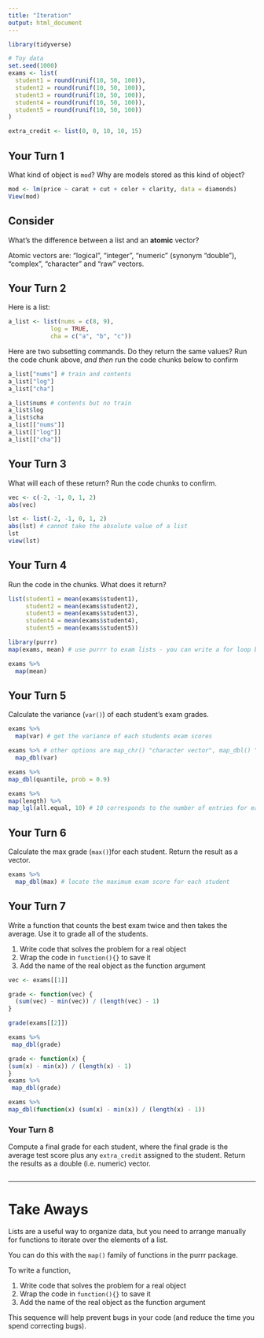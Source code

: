 ```yaml
---
title: "Iteration"
output: html_document
---
```


```r
library(tidyverse)

# Toy data
set.seed(1000)
exams <- list(
  student1 = round(runif(10, 50, 100)),
  student2 = round(runif(10, 50, 100)),
  student3 = round(runif(10, 50, 100)),
  student4 = round(runif(10, 50, 100)),
  student5 = round(runif(10, 50, 100))
)

extra_credit <- list(0, 0, 10, 10, 15)
```

## Your Turn 1

What kind of object is `mod`?  Why are models stored as this kind of object?

```r
mod <- lm(price ~ carat + cut + color + clarity, data = diamonds)
View(mod)
```

## Consider

What's the difference between a list and an **atomic** vector?

Atomic vectors are: "logical", "integer", "numeric" (synonym "double"), "complex", "character" and "raw" vectors.

## Your Turn 2

Here is a list:

```r
a_list <- list(nums = c(8, 9), 
            log = TRUE,    
            cha = c("a", "b", "c"))
```

Here are two subsetting commands. Do they return the same values? Run the code chunk above, _and then_ run the code chunks below to confirm

```r
a_list["nums"] # train and contents
a_list["log"] 
a_list["cha"] 
```

```r
a_list$nums # contents but no train
a_list$log
a_list$cha
a_list[["nums"]] 
a_list[["log"]] 
a_list[["cha"]] 
```

## Your Turn 3

What will each of these return? Run the code chunks to confirm.

```r
vec <- c(-2, -1, 0, 1, 2)
abs(vec)
```

```r
lst <- list(-2, -1, 0, 1, 2)
abs(lst) # cannot take the absolute value of a list 
lst
view(lst)
```

## Your Turn 4

Run the code in the chunks. What does it return?

```r
list(student1 = mean(exams$student1),
     student2 = mean(exams$student2),
     student3 = mean(exams$student3),
     student4 = mean(exams$student4),
     student5 = mean(exams$student5))
```

```r
library(purrr)
map(exams, mean) # use purrr to exam lists - you can write a for loop but we use purrr now 

exams %>% 
  map(mean)
```

## Your Turn 5

Calculate the variance (`var()`) of each student’s exam grades.

```r
exams %>% 
  map(var) # get the variance of each students exam scores 

exams %>% # other options are map_chr() "character vector", map_dbl() "double vector", map_int() "integer vector", map_lgl() "logical vector", map_df() "data frame"
  map_dbl(var)

exams %>%
map_dbl(quantile, prob = 0.9)

exams %>%
map(length) %>%
map_lgl(all.equal, 10) # 10 corresponds to the number of entries for each element - here it is student exam scores 

```

## Your Turn 6

Calculate the max grade (`max()`)for each student. Return the result as a vector.

```r
exams %>% 
  map_dbl(max) # locate the maximum exam score for each student 
```

## Your Turn 7

Write a function that counts the best exam twice and then takes the average. Use it to grade all of the students.

1. Write code that solves the problem for a real object  
2. Wrap the code in `function(){}` to save it  
3. Add the name of the real object as the function argument 

```r
vec <- exams[[1]]

grade <- function(vec) {
  (sum(vec) - min(vec)) / (length(vec) - 1)
}

grade(exams[[2]])

exams %>%
 map_dbl(grade)

grade <- function(x) {
(sum(x) - min(x)) / (length(x) - 1)
}
exams %>%
 map_dbl(grade)

exams %>%
map_dbl(function(x) (sum(x) - min(x)) / (length(x) - 1))

```

### Your Turn 8

Compute a final grade for each student, where the final grade is the average test score plus any `extra_credit` assigned to the student. Return the results as a double (i.e. numeric) vector.

```r

```


***

# Take Aways

Lists are a useful way to organize data, but you need to arrange manually for functions to iterate over the elements of a list.

You can do this with the `map()` family of functions in the purrr package.

To write a function, 

1. Write code that solves the problem for a real object  
2. Wrap the code in `function(){}` to save it  
3. Add the name of the real object as the function argument 

This sequence will help prevent bugs in your code (and reduce the time you spend correcting bugs). 

<!-- This file by Charlotte Wickham is licensed under a Creative Commons Attribution 4.0 International License, adapted from the orignal work at https://github.com/rstudio/master-the-tidyverse by RStudio. -->
